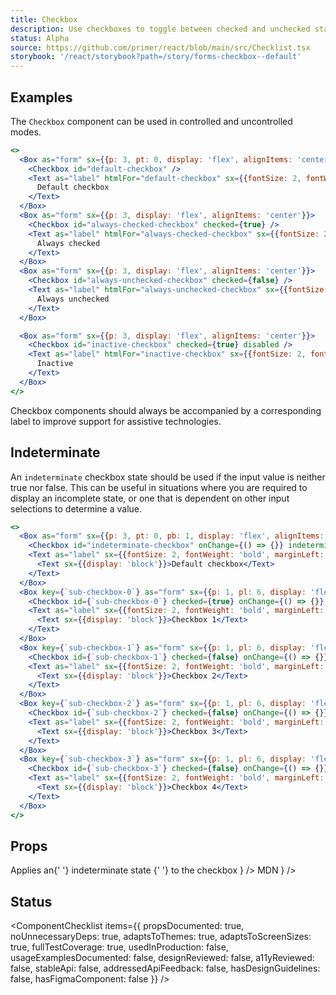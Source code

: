 ```yaml
---
title: Checkbox
description: Use checkboxes to toggle between checked and unchecked states in a list or as a standalone form field
status: Alpha
source: https://github.com/primer/react/blob/main/src/Checklist.tsx
storybook: '/react/storybook?path=/story/forms-checkbox--default'
---
```



## Examples

The `Checkbox` component can be used in controlled and uncontrolled modes.

```jsx live
<>
  <Box as="form" sx={{p: 3, pt: 0, display: 'flex', alignItems: 'center'}}>
    <Checkbox id="default-checkbox" />
    <Text as="label" htmlFor="default-checkbox" sx={{fontSize: 2, fontWeight: 'bold', marginLeft: 1}}>
      Default checkbox
    </Text>
  </Box>
  <Box as="form" sx={{p: 3, display: 'flex', alignItems: 'center'}}>
    <Checkbox id="always-checked-checkbox" checked={true} />
    <Text as="label" htmlFor="always-checked-checkbox" sx={{fontSize: 2, fontWeight: 'bold', marginLeft: 1}}>
      Always checked
    </Text>
  </Box>
  <Box as="form" sx={{p: 3, display: 'flex', alignItems: 'center'}}>
    <Checkbox id="always-unchecked-checkbox" checked={false} />
    <Text as="label" htmlFor="always-unchecked-checkbox" sx={{fontSize: 2, fontWeight: 'bold', marginLeft: 1}}>
      Always unchecked
    </Text>
  </Box>

  <Box as="form" sx={{p: 3, display: 'flex', alignItems: 'center'}}>
    <Checkbox id="inactive-checkbox" checked={true} disabled />
    <Text as="label" htmlFor="inactive-checkbox" sx={{fontSize: 2, fontWeight: 'bold', marginLeft: 1}}>
      Inactive
    </Text>
  </Box>
</>
```

<Note variant="warning">
  Checkbox components should always be accompanied by a corresponding label to improve support for assistive
  technologies.
</Note>

## Indeterminate

An `indeterminate` checkbox state should be used if the input value is neither true nor false. This can be useful in situations where you are required to display an incomplete state, or one that is dependent on other input selections to determine a value.

```jsx live
<>
  <Box as="form" sx={{p: 3, pt: 0, pb: 1, display: 'flex', alignItems: 'center'}}>
    <Checkbox id="indeterminate-checkbox" onChange={() => {}} indeterminate={true} />
    <Text as="label" sx={{fontSize: 2, fontWeight: 'bold', marginLeft: 1}} htmlFor="controlled-checkbox">
      <Text sx={{display: 'block'}}>Default checkbox</Text>
    </Text>
  </Box>
  <Box key={`sub-checkbox-0`} as="form" sx={{p: 1, pl: 6, display: 'flex', alignItems: 'center'}}>
    <Checkbox id={`sub-checkbox-0`} checked={true} onChange={() => {}} />
    <Text as="label" sx={{fontSize: 2, fontWeight: 'bold', marginLeft: 1}} htmlFor={`sub-checkbox-0`}>
      <Text sx={{display: 'block'}}>Checkbox 1</Text>
    </Text>
  </Box>
  <Box key={`sub-checkbox-1`} as="form" sx={{p: 1, pl: 6, display: 'flex', alignItems: 'center'}}>
    <Checkbox id={`sub-checkbox-1`} checked={false} onChange={() => {}} />
    <Text as="label" sx={{fontSize: 2, fontWeight: 'bold', marginLeft: 1}} htmlFor={`sub-checkbox-1`}>
      <Text sx={{display: 'block'}}>Checkbox 2</Text>
    </Text>
  </Box>
  <Box key={`sub-checkbox-2`} as="form" sx={{p: 1, pl: 6, display: 'flex', alignItems: 'center'}}>
    <Checkbox id={`sub-checkbox-2`} checked={false} onChange={() => {}} />
    <Text as="label" sx={{fontSize: 2, fontWeight: 'bold', marginLeft: 1}} htmlFor={`sub-checkbox-2`}>
      <Text sx={{display: 'block'}}>Checkbox 3</Text>
    </Text>
  </Box>
  <Box key={`sub-checkbox-3`} as="form" sx={{p: 1, pl: 6, display: 'flex', alignItems: 'center'}}>
    <Checkbox id={`sub-checkbox-3`} checked={false} onChange={() => {}} />
    <Text as="label" sx={{fontSize: 2, fontWeight: 'bold', marginLeft: 1}} htmlFor={`sub-checkbox-3`}>
      <Text sx={{display: 'block'}}>Checkbox 4</Text>
    </Text>
  </Box>
</>
```

## Props

<PropsTable>
  <PropsTableRow
    name="checked"
    type="boolean"
    description="Modifies true/false value of the native checkbox"
  />
  <PropsTableRow
    name="defaultChecked"
    type="boolean"
    description="Checks the input by default in uncontrolled mode"
  />
  <PropsTableRow
    name="onChange"
    type="(event: React.ChangeEvent) => void"
    description="A callback function that is triggered when the checked state has been changed"    
  />
  <PropsTableRow
    name="disabled"
    type="boolean"
    description="Modifies the native disabled state of the native checkbox"    
  />
  <PropsTableRow
    name="indeterminate"
    type="boolean"
    defaultValue="false"
    description={
      <>
        Applies an{' '}
        <Link href="https://developer.mozilla.org/en-US/docs/Web/HTML/Element/input/checkbox#attr-indeterminate">
          indeterminate state
        </Link>{' '}
        to the checkbox
      </>
    }
  />
  <PropsTableBasePropRows
    elementType="input"
    refType="HTMLInputElement"
    passthroughPropsLink={
      <Link href="https://developer.mozilla.org/en-US/docs/Web/HTML/Element/input/checkbox#additional_attributes">
        MDN
      </Link>
    }
  />

</PropsTable>

## Status

<ComponentChecklist
  items={{
    propsDocumented: true,
    noUnnecessaryDeps: true,
    adaptsToThemes: true,
    adaptsToScreenSizes: true,
    fullTestCoverage: true,
    usedInProduction: false,
    usageExamplesDocumented: false,
    designReviewed: false,
    a11yReviewed: false,
    stableApi: false,
    addressedApiFeedback: false,
    hasDesignGuidelines: false,
    hasFigmaComponent: false
  }}
/>
